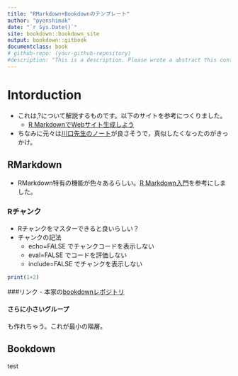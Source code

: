 ```yaml
--- 
title: "RMarkdown+Bookdownのテンプレート"
author: "pyonshimak"
date: "`r Sys.Date()`"
site: bookdown::bookdown_site
output: bookdown::gitbook
documentclass: book
# github-repo: (your-github-repository)
#description: "This is a description. Please wrote a abstract this contents. "
---
```


# Intorduction

- これは,?について解説するものです。以下のサイトを参考につくりました。
    - [R MarkdownでWebサイト生成しよう][1]
- ちなみに元々は[川口先生のノート][2]が良さそうで，真似したくなったのがきっかけ。

[1]:https://kazutan.github.io/RmdSite_tuto/
[2]:https://kohei-kawaguchi.github.io/EmpiricalIO/index.html

## RMarkdown
- RMarkdown特有の機能が色々あるらしい。[R Markdown入門][3]を参考にしました。

[3]:https://kazutan.github.io/kazutanR/Rmd_intro.html

### Rチャンク
- Rチャンクをマスターできると良いらしい？
- チャンクの記法
    - echo=FALSE でチャンクコードを表示しない
    - eval=FALSE でコードを評価しない
    - include=FALSE でチャンクを表示しない

```r
print(1+2)
```
###リンク
- 本家の[bookdownレポジトリ][4]

[4]:https://github.com/rstudio/bookdown
#### さらに小さいグループ
も作れちゃう。これが最小の階層。

## Bookdown
test


